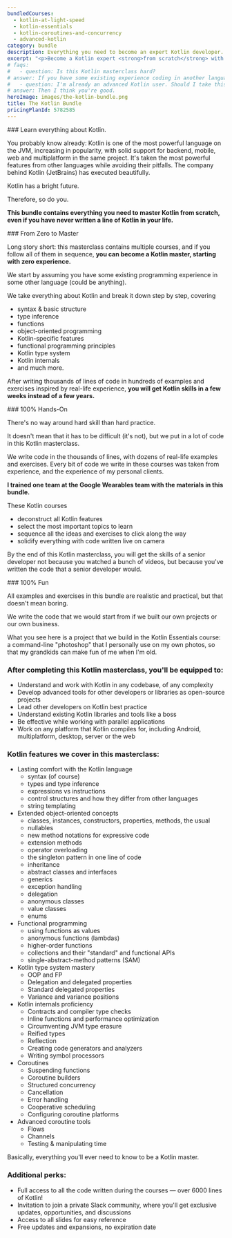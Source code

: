 ```yaml
---
bundledCourses:
  - kotlin-at-light-speed
  - kotlin-essentials
  - kotlin-coroutines-and-concurrency
  - advanced-kotlin
category: bundle
description: Everything you need to become an expert Kotlin developer. Master Kotlin through clear lessons, practical exercises, and a smooth learning curve. Ideal for those with some programming experience, this bundle will take you from zero to hero.
excerpt: "<p>Become a Kotlin expert <strong>from scratch</strong> with our <strong>all-inclusive course bundle</strong>: master everything you need in one complete package, at a discount</p>"
# faqs:
#   - question: Is this Kotlin masterclass hard?
# answer: If you have some existing experience coding in another language, this bundle will give you a consistent brain stretch, but not so much that you burn out. If you're stuck on something, we're happy to help in our private community.
#   - question: I'm already an advanced Kotlin user. Should I take this bundle?
# answer: Then I think you're good.
heroImage: images/the-kotlin-bundle.png
title: The Kotlin Bundle
pricingPlanId: 5782585
---
```



<CourseLayout>
<Fragment slot="goal">
### Learn everything about Kotlin.

You probably know already: Kotlin is one of the most powerful language on the JVM, increasing in popularity, with solid support for backend, mobile, web and multiplatform in the same project. It's taken the most powerful features from other languages while avoiding their pitfalls. The company behind Kotlin (JetBrains) has executed beautifully.

Kotlin has a bright future.

Therefore, so do you.

**This bundle contains everything you need to master Kotlin from scratch, even if you have never written a line of Kotlin in your life.**

</Fragment>
<Fragment slot="feature1">
### From Zero to Master

Long story short: this masterclass contains multiple courses, and if you follow all of them in sequence, **you can become a Kotlin master, starting with zero experience.**

We start by assuming you have some existing programming experience in some other language (could be anything).

We take everything about Kotlin and break it down step by step, covering

- syntax & basic structure
- type inference
- functions
- object-oriented programming
- Kotlin-specific features
- functional programming principles
- Kotlin type system
- Kotlin internals
- and much more.

After writing thousands of lines of code in hundreds of examples and exercises inspired by real-life experience, **you will get Kotlin skills in a few weeks instead of a few years.**

</Fragment>
<Fragment slot="feature2">
### 100% Hands-On

There's no way around hard skill than hard practice.

It doesn't mean that it has to be difficult (it's not), but we put in a lot of code in this Kotlin masterclass.

We write code in the thousands of lines, with dozens of real-life examples and exercises. Every bit of code we write in these courses was taken from experience, and the experience of my personal clients.

**I trained one team at the Google Wearables team with the materials in this bundle.**

These Kotlin courses

- deconstruct all Kotlin features
- select the most important topics to learn
- sequence all the ideas and exercises to click along the way
- solidify everything with code written live on camera

By the end of this Kotlin masterclass, you will get the skills of a senior developer not because you watched a bunch of videos, but because you've written the code that a senior developer would.

</Fragment>
<Fragment slot="feature3">
### 100% Fun

All examples and exercises in this bundle are realistic and practical, but that doesn't mean boring.

We write the code that we would start from if we built our own projects or our own business.

What you see here is a project that we build in the Kotlin Essentials course: a command-line "photoshop" that I personally use on my own photos, so that my grandkids can make fun of me when I'm old.

</Fragment>
<Fragment slot="skills">

### After completing this Kotlin masterclass, you'll be equipped to:

- Understand and work with Kotlin in any codebase, of any complexity
- Develop advanced tools for other developers or libraries as open-source projects
- Lead other developers on Kotlin best practice
- Understand existing Kotlin libraries and tools like a boss
- Be effective while working with parallel applications
- Work on any platform that Kotlin compiles for, including Android, multiplatform, desktop, server or the web

### Kotlin features we cover in this masterclass:

- Lasting comfort with the Kotlin language
  - syntax (of course)
  - types and type inference
  - expressions vs instructions
  - control structures and how they differ from other languages
  - string templating
- Extended object-oriented concepts
  - classes, instances, constructors, properties, methods, the usual
  - nullables
  - new method notations for expressive code
  - extension methods
  - operator overloading
  - the singleton pattern in one line of code
  - inheritance
  - abstract classes and interfaces
  - generics
  - exception handling
  - delegation
  - anonymous classes
  - value classes
  - enums
- Functional programming
  - using functions as values
  - anonymous functions (lambdas)
  - higher-order functions
  - collections and their "standard" and functional APIs
  - single-abstract-method patterns (SAM)
- Kotlin type system mastery
  - OOP and FP
  - Delegation and delegated properties
  - Standard delegated properties
  - Variance and variance positions
- Kotlin internals proficiency
  - Contracts and compiler type checks
  - Inline functions and performance optimization
  - Circumventing JVM type erasure
  - Reified types
  - Reflection
  - Creating code generators and analyzers
  - Writing symbol processors
- Coroutines
  - Suspending functions
  - Coroutine builders
  - Structured concurrency
  - Cancellation
  - Error handling
  - Cooperative scheduling
  - Configuring coroutine platforms
- Advanced coroutine tools
  - Flows
  - Channels
  - Testing & manipulating time

Basically, everything you'll ever need to know to be a Kotlin master.

### Additional perks:

- Full access to all the code written during the courses — over 6000 lines of Kotlin!
- Invitation to join a private Slack community, where you'll get exclusive updates, opportunities, and discussions
- Access to all slides for easy reference
- Free updates and expansions, no expiration date

</Fragment>
</CourseLayout>
